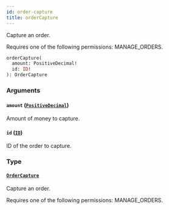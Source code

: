 ```yaml
---
id: order-capture
title: orderCapture
---
```


Capture an order.

Requires one of the following permissions: MANAGE_ORDERS.

```graphql
orderCapture(
  amount: PositiveDecimal!
  id: ID!
): OrderCapture
```

### Arguments

#### `amount` ([`PositiveDecimal`](../../../developer/api-reference/scalars/positive-decimal))

Amount of money to capture.

#### `id` ([`ID`](../../../developer/api-reference/scalars/id))

ID of the order to capture.

### Type

#### [`OrderCapture`](../../../developer/api-reference/objects/order-capture)

Capture an order.

Requires one of the following permissions: MANAGE_ORDERS.
